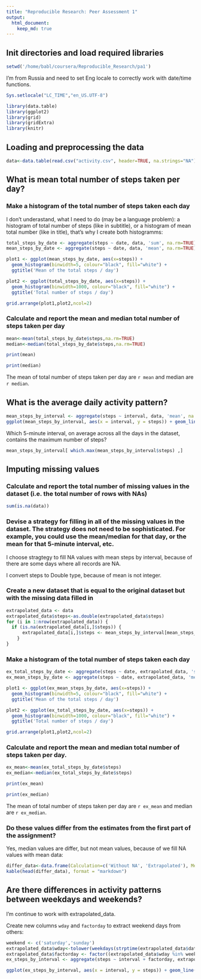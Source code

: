 ```yaml
---
title: "Reproducible Research: Peer Assessment 1"
output: 
  html_document:
    keep_md: true
---
```


## Init directories and load required libraries

```r
setwd('/home/babl/coursera/Reproducible_Research/pa1')
```

I'm from Russia and need to set Eng locale to correctly work with date/time functions.

```r
Sys.setlocale("LC_TIME","en_US.UTF-8")
```

```r
library(data.table)
library(ggplot2)
library(grid)
library(gridExtra)
library(knitr)
```

## Loading and preprocessing the data

```r
data<-data.table(read.csv("activity.csv", header=TRUE, na.strings="NA"))
```

## What is mean total number of steps taken per day?

### Make a histogram of the total number of steps taken each day

I don't underastand, what I need to do (may be a language problem): a histogram of total number of steps (like in subtitle), or a histogram of mean total number (like in title), that's why I create both histogramms:

```r
total_steps_by_date <- aggregate(steps ~ date, data, 'sum', na.rm=TRUE)
mean_steps_by_date <- aggregate(steps ~ date, data, 'mean', na.rm=TRUE)

plot1 <- ggplot(mean_steps_by_date, aes(x=steps)) +
  geom_histogram(binwidth=5, colour="black", fill="white") +
  ggtitle('Mean of the total steps / day')

plot2 <- ggplot(total_steps_by_date, aes(x=steps)) +
  geom_histogram(binwidth=1000, colour="black", fill="white") +
  ggtitle('Total number of steps / day')

grid.arrange(plot1,plot2,ncol=2)
```

### Calculate and report the mean and median total number of steps taken per day

```r
mean<-mean(total_steps_by_date$steps,na.rm=TRUE)
median<-median(total_steps_by_date$steps,na.rm=TRUE)
```
```r
print(mean)
```
```r
print(median)
```

The mean of total number of steps taken per day are `r mean` and median are `r median`.

## What is the average daily activity pattern?

```r
mean_steps_by_interval <- aggregate(steps ~ interval, data, 'mean', na.rm=TRUE)
ggplot(mean_steps_by_interval, aes(x = interval, y = steps)) + geom_line()
```

Which 5-minute interval, on average across all the days in the dataset, contains the maximum number of steps?

```r
mean_steps_by_interval[ which.max(mean_steps_by_interval$steps) ,]
```

## Imputing missing values

### Calculate and report the total number of missing values in the dataset (i.e. the total number of rows with NAs)

```r
sum(is.na(data))
```

### Devise a strategy for filling in all of the missing values in the dataset. The strategy does not need to be sophisticated. For example, you could use the mean/median for that day, or the mean for that 5-minute interval, etc.

I choose stragtegy to fill NA values with mean steps by interval, because of there are some days where all records are NA.

I convert steps to Double type, because of mean is not integer.

### Create a new dataset that is equal to the original dataset but with the missing data filled in

```r
extrapolated_data <- data
extrapolated_data$steps<-as.double(extrapolated_data$steps)
for (i in 1:nrow(extrapolated_data)) {
  if (is.na(extrapolated_data[i,]$steps)) {
      extrapolated_data[i,]$steps <- mean_steps_by_interval[mean_steps_by_interval$interval==extrapolated_data[i,]$interval,]$steps
    }
}
```

### Make a histogram of the total number of steps taken each day

```r
ex_total_steps_by_date <- aggregate(steps ~ date, extrapolated_data, 'sum')
ex_mean_steps_by_date <- aggregate(steps ~ date, extrapolated_data, 'mean')

plot1 <- ggplot(ex_mean_steps_by_date, aes(x=steps)) +
  geom_histogram(binwidth=5, colour="black", fill="white") +
  ggtitle('Mean of the total steps / day')

plot2 <- ggplot(ex_total_steps_by_date, aes(x=steps)) +
  geom_histogram(binwidth=1000, colour="black", fill="white") +
  ggtitle('Total number of steps / day')

grid.arrange(plot1,plot2,ncol=2)
```

### Calculate and report the mean and median total number of steps taken per day.


```r
ex_mean<-mean(ex_total_steps_by_date$steps)
ex_median<-median(ex_total_steps_by_date$steps)
```
```r
print(ex_mean)
```
```r
print(ex_median)
```

The mean of total number of steps taken per day are `r ex_mean` and median are `r ex_median`.

### Do these values differ from the estimates from the first part of the assignment?

Yes, median values are differ, but not mean values, because of we fill NA values with mean data:

```r
differ_data<-data.frame(Calculation=c('Without NA', 'Extrapolated'), Mean=c(mean, ex_mean), Median=c(median, ex_median))
kable(head(differ_data), format = "markdown")
```

## Are there differences in activity patterns between weekdays and weekends?

I'm continue to work with extrapolated_data.

Create new columns `wday` and `factorday` to extract weekend days from others:

```r
weekend <- c('saturday','sunday')
extrapolated_data$wday<-tolower(weekdays(strptime(extrapolated_data$date, '%Y-%m-%d')))
extrapolated_data$factorday <- factor((extrapolated_data$wday %in% weekend), labels=c('weekday','weekend'))
ex_steps_by_interval <- aggregate(steps ~ interval + factorday, extrapolated_data, 'mean')

ggplot(ex_steps_by_interval, aes(x = interval, y = steps)) + geom_line() + facet_grid(factorday ~ .) + labs(x="Interval", y="Number of steps")
```